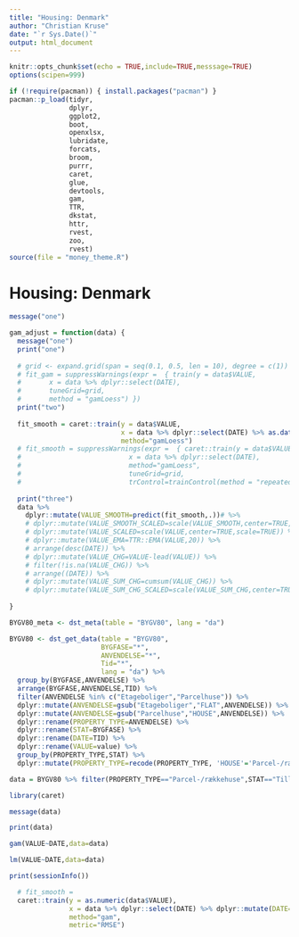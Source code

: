 ```yaml
---
title: "Housing: Denmark"
author: "Christian Kruse"
date: "`r Sys.Date()`"
output: html_document
---
```


```r
knitr::opts_chunk$set(echo = TRUE,include=TRUE,messsage=TRUE)
options(scipen=999)

```

```r
if (!require(pacman)) { install.packages("pacman") }
pacman::p_load(tidyr,
               dplyr,
               ggplot2,
               boot,
               openxlsx,
               lubridate,
               forcats,
               broom,
               purrr,
               caret,
               glue,
               devtools,
               gam,
               TTR,
               dkstat,
               httr,
               rvest,
               zoo,
               rvest)
source(file = "money_theme.R")


```

# Housing: Denmark

```r
message("one")
```

```r
gam_adjust = function(data) {
  message("one")
  print("one")
  
  # grid <- expand.grid(span = seq(0.1, 0.5, len = 10), degree = c(1))
  # fit_gam = suppressWarnings(expr =  { train(y = data$VALUE, 
  #       x = data %>% dplyr::select(DATE),
  #       tuneGrid=grid,
  #       method = "gamLoess") })
  print("two")
  
  fit_smooth = caret::train(y = data$VALUE,
                            x = data %>% dplyr::select(DATE) %>% as.data.frame(),
                            method="gamLoess")
  # fit_smooth = suppressWarnings(expr =  { caret::train(y = data$VALUE, 
  #                           x = data %>% dplyr::select(DATE), 
  #                           method="gamLoess",
  #                           tuneGrid=grid,
  #                           trControl=trainControl(method = "repeatedcv",number = 5,repeats = 1)) })
  
  print("three")
  data %>% 
    dplyr::mutate(VALUE_SMOOTH=predict(fit_smooth,.))# %>%
    # dplyr::mutate(VALUE_SMOOTH_SCALED=scale(VALUE_SMOOTH,center=TRUE,scale=TRUE)) %>%
    # dplyr::mutate(VALUE_SCALED=scale(VALUE,center=TRUE,scale=TRUE)) %>%
    # dplyr::mutate(VALUE_EMA=TTR::EMA(VALUE,20)) %>% 
    # arrange(desc(DATE)) %>% 
    # dplyr::mutate(VALUE_CHG=VALUE-lead(VALUE)) %>% 
    # filter(!is.na(VALUE_CHG)) %>% 
    # arrange((DATE)) %>% 
    # dplyr::mutate(VALUE_SUM_CHG=cumsum(VALUE_CHG)) %>% 
    # dplyr::mutate(VALUE_SUM_CHG_SCALED=scale(VALUE_SUM_CHG,center=TRUE,scale=TRUE))
  
}
```


```r
BYGV80_meta <- dst_meta(table = "BYGV80", lang = "da")
```


```r
BYGV80 <- dst_get_data(table = "BYGV80", 
                       BYGFASE="*",
                       ANVENDELSE="*",
                       Tid="*",
                       lang = "da") %>% 
  group_by(BYGFASE,ANVENDELSE) %>% 
  arrange(BYGFASE,ANVENDELSE,TID) %>% 
  filter(ANVENDELSE %in% c("Etageboliger","Parcelhuse")) %>% 
  dplyr::mutate(ANVENDELSE=gsub("Etageboliger","FLAT",ANVENDELSE)) %>% 
  dplyr::mutate(ANVENDELSE=gsub("Parcelhuse","HOUSE",ANVENDELSE)) %>% 
  dplyr::rename(PROPERTY_TYPE=ANVENDELSE) %>% 
  dplyr::rename(STAT=BYGFASE) %>% 
  dplyr::rename(DATE=TID) %>% 
  dplyr::rename(VALUE=value) %>% 
  group_by(PROPERTY_TYPE,STAT) %>% 
  dplyr::mutate(PROPERTY_TYPE=recode(PROPERTY_TYPE, 'HOUSE'='Parcel-/rækkehuse', 'FLAT'='Ejerlejlighed'))
```


```r
data = BYGV80 %>% filter(PROPERTY_TYPE=="Parcel-/rækkehuse",STAT=="Tilladt byggeri")
```

```r
library(caret)
```

```r
message(data)
```

```r
print(data)
```


```r
gam(VALUE~DATE,data=data)
```

```r
lm(VALUE~DATE,data=data)
```


```r
print(sessionInfo())
```

```r
  # fit_smooth = 
  caret::train(y = as.numeric(data$VALUE),
               x = data %>% dplyr::select(DATE) %>% dplyr::mutate(DATE=as.Date(DATE)) %>% as.data.frame(),
               method="gam",
               metric="RMSE")
```


